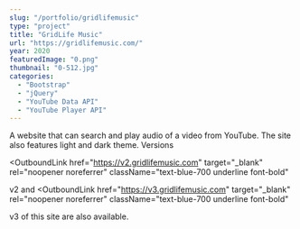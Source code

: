 ```yaml
---
slug: "/portfolio/gridlifemusic"
type: "project"
title: "GridLife Music"
url: "https://gridlifemusic.com/"
year: 2020
featuredImage: "0.png"
thumbnail: "0-512.jpg"
categories:
  - "Bootstrap"
  - "jQuery"
  - "YouTube Data API"
  - "YouTube Player API"
---
```



A website that can search and play audio of a video from YouTube. The site also features light and dark theme.
Versions

<OutboundLink
  href="https://v2.gridlifemusic.com"
  target="_blank"
  rel="noopener noreferrer"
  className="text-blue-700 underline font-bold"
>
  v2
</OutboundLink> and <OutboundLink
  href="https://v3.gridlifemusic.com"
  target="_blank"
  rel="noopener noreferrer"
  className="text-blue-700 underline font-bold"
>
  v3
</OutboundLink> of this site are also available.
